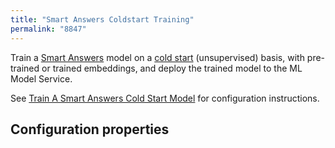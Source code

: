 ```yaml
---
title: "Smart Answers Coldstart Training"
permalink: "8847"
---
```


Train a [Smart Answers](/fusion/5.9/461/smart-answers) model on a [cold start](/fusion/5.9/463/cold-start-solution) (unsupervised) basis, with pre-trained or trained embeddings, and deploy the trained model to the ML Model Service.

See [Train A Smart Answers Cold Start Model](/how-to/828/train-a-smart-answers-cold-start-model) for configuration instructions.

## Configuration properties


<SchemaParamFields schema={schema}/>
